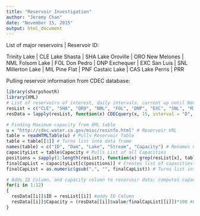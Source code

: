 ```yaml
---
title: "Reservoir Investigation"
author: "Jeremy Chan"
date: "November 15, 2015"
output: html_document
---
```


List of major reservoirs | Reservoir ID:

Trinity Lake | CLE
Lake Shasta | SHA
Lake Oroville | ORO
New Melones | NML
Folsom Lake | FOL
Don Pedro | DNP
Exchequer | EXC
San Luis | SNL
Millerton Lake | MIL
Pine Flat | PNF
Castaic Lake | CAS
Lake Perris | PRR

Pulling reservoir information from CDEC database:
```r
library(sharpshootR)
library(XML)
# List of reservoirs of interest, daily intervals, current up until November 13, 2015
resList = c("CLE", "SHA", "ORO", "NML", "FOL", "DNP", "EXC", "SNL", "MIL", "PNF", "CAS", "PRR")
resData = lapply(resList, function(x) CDECquery(x, 15, interval = "D", "1900-01-01", "2015-11-13"))

# Finding Maximum capacity from XML table
u = "http://cdec.water.ca.gov/misc/resinfo.html" # Reservoir URL
table = readHTMLTable(u) # Pulls Reservoir Table 
table = table[[1]] # Turns list into data frame
names(table) = c("ID", "Dam", "Lake", "Stream", "Capacity") # Renames Columns of Table to adjust formatting
capacityList = table$Capacity # Pulls List of all Capacities
positions = sapply(1:length(resList), function(x) grep(resList[x], table2$ID)) # Obtains positions of all reservoirs of interest
finalCapList = capacityList[c(positions)] # Creates list of capacities from reservoirs of interest
finalCapList = as.numeric(gsub(",", "", finalCapList)) # Turns list into numerics

# Adds ID Column, and capacity column to reservoir data; computes capacity for each reservoir
for(i in 1:12)
{
  resData[[i]]$ID = resList[[i]] #adds ID Column
  resData[[i]]$Capacity = (resData[[i]]$value/finalCapList[[i]])*100 #Computes capacity %
}
```